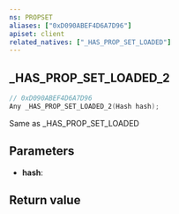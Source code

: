 ```yaml
---
ns: PROPSET
aliases: ["0xD090ABEF4D6A7D96"]
apiset: client
related_natives: ["_HAS_PROP_SET_LOADED"]
---
```

## _HAS_PROP_SET_LOADED_2

```c
// 0xD090ABEF4D6A7D96
Any _HAS_PROP_SET_LOADED_2(Hash hash);
```

Same as _HAS_PROP_SET_LOADED

## Parameters
* **hash**:

## Return value